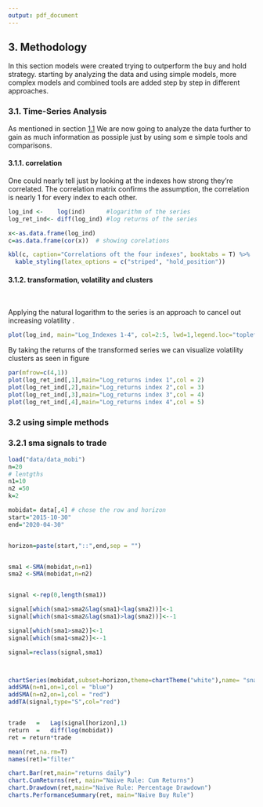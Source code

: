 ```yaml
---
output: pdf_document
---
```


## 3. Methodology

In this section models were created trying to outperform the buy and hold strategy.
starting by analyzing the data and using simple models, more complex models and combined tools are added step by step in different approaches.


### 3.1. Time-Series Analysis {#ts-analysis}

As mentioned in section [1.1](#ts-analysis) We are now going to analyze the data further to gain as much information as possiple just by using som e simple tools and comparisons.

#### 3.1.1. correlation

One could nearly tell just by looking at the indexes how strong they're correlated. The correlation matrix confirms the 
assumption, the correlation is nearly 1 for every index to each other.

```r
log_ind <-    log(ind)      #logarithm of the series
log_ret_ind<- diff(log_ind) #log returns of the series

x<-as.data.frame(log_ind)
c=as.data.frame(cor(x))  # showing corelations

kbl(c, caption="Correlations oft the four indexes", booktabs = T) %>%
  kable_styling(latex_options = c("striped", "hold_position"))
```


#### 3.1.2. transformation, volatility and clusters

&nbsp;

Applying the natural logarithm to the series is an approach to cancel out increasing volatility \ref{fig:chap3.1.3.}. 


```r
plot(log_ind, main="Log_Indexes 1-4", col=2:5, lwd=1,legend.loc="topleft") #plotting log data

```

\newpage

By taking the returns of the transformed series we can visualize volatility clusters as seen in figure \ref{fig:chap3.1.3.}
```r

par(mfrow=c(4,1))
plot(log_ret_ind[,1],main="Log_returns index 1",col = 2)
plot(log_ret_ind[,2],main="Log_returns index 2",col = 3)
plot(log_ret_ind[,3],main="Log_returns index 3",col = 4)
plot(log_ret_ind[,4],main="Log_returns index 4",col = 5)

```






### 3.2 using simple methods
### 3.2.1 sma signals to trade 


```r

load("data/data_mobi") 
n=20
# lentgths
n1=10
n2 =50
k=2

mobidat= data[,4] # chose the row and horizon
start="2015-10-30"
end="2020-04-30"


horizon=paste(start,"::",end,sep = "")


sma1 <-SMA(mobidat,n=n1)
sma2 <-SMA(mobidat,n=n2)


signal <-rep(0,length(sma1))

signal[which(sma1>sma2&lag(sma1)<lag(sma2))]<-1
signal[which(sma1<sma2&lag(sma1)>lag(sma2))]<--1

signal[which(sma1>sma2)]<-1
signal[which(sma1<sma2)]<--1

signal=reclass(signal,sma1)



chartSeries(mobidat,subset=horizon,theme=chartTheme("white"),name= "sna",type="")
addSMA(n=n1,on=1,col = "blue")
addSMA(n=n2,on=1,col = "red")
addTA(signal,type="S",col="red")


trade   =   Lag(signal[horizon],1)
return  =   diff(log(mobidat))
ret = return*trade

mean(ret,na.rm=T)
names(ret)="filter"

chart.Bar(ret,main="returns daily")
chart.CumReturns(ret, main="Naive Rule: Cum Returns")
chart.Drawdown(ret,main="Naive Rule: Percentage Drawdown")
charts.PerformanceSummary(ret, main="Naive Buy Rule")
```





